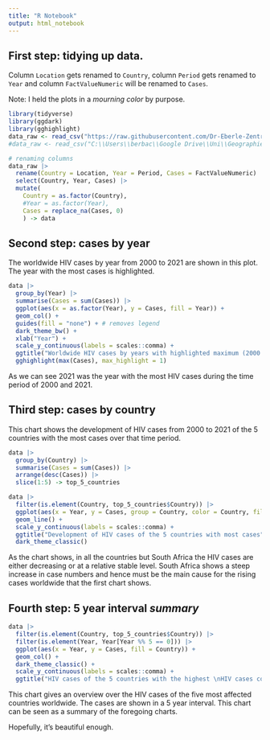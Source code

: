 ```yaml
---
title: "R Notebook"
output: html_notebook
---
```


## First step: tidying up data.

Column `Location` gets renamed to `Country`, column `Period` gets renamed to `Year` and column `FactValueNumeric` will be renamed to `Cases`.

Note: I held the plots in a *mourning color* by purpose.

```r
library(tidyverse)
library(ggdark)
library(gghighlight)
data_raw <- read_csv("https://raw.githubusercontent.com/Dr-Eberle-Zentrum/Advanced-data-processing-with-R/main/Projects/jan-boethling/Data_Project_Jan.csv")
#data_raw <- read_csv("C:\\Users\\berbac\\Google Drive\\Uni\\Geographie\\R2 - Advanced R\\Project\\Advanced-data-processing-with-R\\Projects\\jan-boethling\\Data_Project_Jan.csv")

# renaming columns
data_raw |>
  rename(Country = Location, Year = Period, Cases = FactValueNumeric) |>
  select(Country, Year, Cases) |>
  mutate(
    Country = as.factor(Country),
    #Year = as.factor(Year),
    Cases = replace_na(Cases, 0) 
    ) -> data

```

## Second step: cases by year

The worldwide HIV cases by year from 2000 to 2021 are shown in this plot. The year with the most cases is highlighted.

```r

data |>
  group_by(Year) |>
  summarise(Cases = sum(Cases)) |>
  ggplot(aes(x = as.factor(Year), y = Cases, fill = Year)) +
  geom_col() +
  guides(fill = "none") + # removes legend
  dark_theme_bw() +
  xlab("Year") +
  scale_y_continuous(labels = scales::comma) +
  ggtitle("Worldwide HIV cases by years with highlighted maximum (2000 - 2021)") +
  gghighlight(max(Cases), max_highlight = 1)

```

As we can see 2021 was the year with the most HIV cases during the time period of 2000 and 2021.

## Third step: cases by country

This chart shows the development of HIV cases from 2000 to 2021 of the 5 countries with the most cases over that time period.

```r

data |>
  group_by(Country) |>
  summarise(Cases = sum(Cases)) |>
  arrange(desc(Cases)) |>
  slice(1:5) -> top_5_countries

data |>
  filter(is.element(Country, top_5_countries$Country)) |> 
  ggplot(aes(x = Year, y = Cases, group = Country, color = Country, fill = Country)) + 
  geom_line() +
  scale_y_continuous(labels = scales::comma) +
  ggtitle("Development of HIV cases of the 5 countries with most cases") +
  dark_theme_classic()

```

As the chart shows, in all the countries but South Africa the HIV cases are either decreasing or at a relative stable level. South Africa shows a steep increase in case numbers and hence must be the main cause for the rising cases worldwide that the first chart shows.

## Fourth step: 5 year interval *summary*

```r

data |>
  filter(is.element(Country, top_5_countries$Country)) |>
  filter(is.element(Year, Year[Year %% 5 == 0])) |>
  ggplot(aes(x = Year, y = Cases, fill = Country)) +
  geom_col() +
  dark_theme_classic() +
  scale_y_continuous(labels = scales::comma) +
  ggtitle("HIV cases of the 5 countries with the highest \nHIV cases count worldwide in a 5 year interval")

```

This chart gives an overview over the HIV cases of the five most affected countries worldwide. The cases are shown in a 5 year interval. This chart can be seen as a summary of the foregoing charts.

Hopefully, it's beautiful enough.
